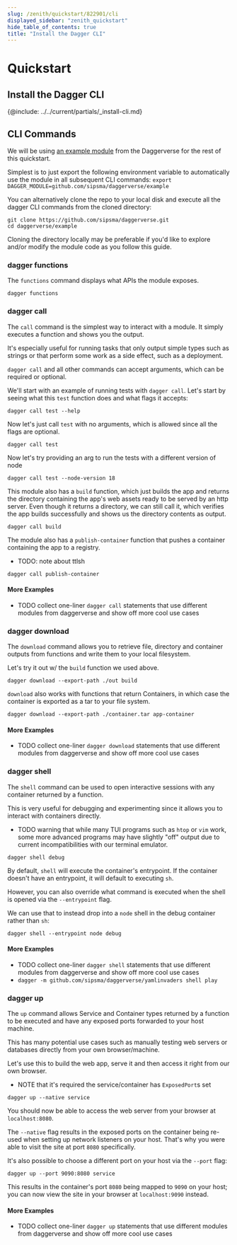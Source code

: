 ```yaml
---
slug: /zenith/quickstart/822901/cli
displayed_sidebar: "zenith_quickstart"
hide_table_of_contents: true
title: "Install the Dagger CLI"
---
```


# Quickstart


## Install the Dagger CLI

{@include: ../../current/partials/_install-cli.md}

## CLI Commands

We will be using [an example module](https://daggerverse.dev/mod/github.com/sipsma/daggerverse/example) from the Daggerverse for the rest of this quickstart.

Simplest is to just export the following environment variable to automatically use the module in all subsequent CLI commands:
`export DAGGER_MODULE=github.com/sipsma/daggerverse/example`

You can alternatively clone the repo to your local disk and execute all the dagger CLI commands from the cloned directory:
```
git clone https://github.com/sipsma/daggerverse.git
cd daggerverse/example
```
Cloning the directory locally may be preferable if you'd like to explore and/or modify the module code as you follow this guide.

### dagger functions

The `functions` command displays what APIs the module exposes.

`dagger functions`

### dagger call

The `call` command is the simplest way to interact with a module. It simply executes a function and shows you the output.

It's especially useful for running tasks that only output simple types such as strings or that perform some work as a side effect, such as a deployment.

`dagger call` and all other commands can accept arguments, which can be required or optional.

We'll start with an example of running tests with `dagger call`. Let's start by seeing what this `test` function does and what flags it accepts:

`dagger call test --help`

Now let's just call `test` with no arguments, which is allowed since all the flags are optional.

`dagger call test`

Now let's try providing an arg to run the tests with a different version of node

`dagger call test --node-version 18`

This module also has a `build` function, which just builds the app and returns the directory containing the app's web assets ready to be served by an http server. Even though it returns a directory, we can still call it, which verifies the app builds successfully and shows us the directory contents as output.

`dagger call build`

The module also has a `publish-container` function that pushes a container containing the app to a registry.
* TODO: note about ttlsh

`dagger call publish-container`

#### More Examples

* TODO collect one-liner `dagger call` statements that use different modules from daggerverse and show off more cool use cases

### dagger download

The `download` command allows you to retrieve file, directory and container outputs from functions and write them to your local filesystem.

Let's try it out w/ the `build` function we used above.

`dagger download --export-path ./out build`

`download` also works with functions that return Containers, in which case the container is exported as a tar to your file system.

`dagger download --export-path ./container.tar app-container`

#### More Examples

* TODO collect one-liner `dagger download` statements that use different modules from daggerverse and show off more cool use cases

### dagger shell

The `shell` command can be used to open interactive sessions with any container returned by a function.

This is very useful for debugging and experimenting since it allows you to interact with containers directly.
* TODO warning that while many TUI programs such as `htop` or `vim` work, some more advanced programs may have slightly "off" output due to current incompatibilities with our terminal emulator.

`dagger shell debug`

By default, `shell` will execute the container's entrypoint. If the container doesn't have an entrypoint, it will default to executing `sh`.

However, you can also override what command is executed when the shell is opened via the `--entrypoint` flag.

We can use that to instead drop into a `node` shell in the debug container rather than `sh`:

`dagger shell --entrypoint node debug`

#### More Examples

* TODO collect one-liner `dagger shell` statements that use different modules from daggerverse and show off more cool use cases
* `dagger -m github.com/sipsma/daggerverse/yamlinvaders shell play`

### dagger up

The `up` command allows Service and Container types returned by a function to be executed and have any exposed ports forwarded to your host machine.

This has many potential use cases such as manually testing web servers or databases directly from your own browser/machine.

Let's use this to build the web app, serve it and then access it right from our own browser.
* NOTE that it's required the service/container has `ExposedPort`s set

`dagger up --native service`

You should now be able to access the web server from your browser at `localhost:8080`.

The `--native` flag results in the exposed ports on the container being re-used when setting up network listeners on your host. That's why you were able to visit the site at port `8080` specifically.

It's also possible to choose a different port on your host via the `--port` flag:

`dagger up --port 9090:8080 service`

This results in the container's port `8080` being mapped to `9090` on your host; you can now view the site in your browser at `localhost:9090` instead.

#### More Examples

* TODO collect one-liner `dagger up` statements that use different modules from daggerverse and show off more cool use cases

